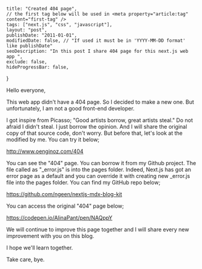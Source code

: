 
    title: "Created 404 page",
    // the first tag below will be used in <meta property="article:tag" content="first-tag" />
    tags: ["next.js", "css", "javascript"], 
    layout: "post",
    publishDate: "2011-01-01",
    modifiedDate: false, // "If used it must be in 'YYYY-MM-DD format' like publishDate"
    seoDescription: "In this post I share 404 page for this next.js web app ",
    exclude: false,
    hideProgressBar: false,
}

<BlogMeta data={props} />

Hello everyone,

This web app didn't have a 404 page. So I decided to make a new one. But unfortunately, I am not a good front-end developer. 

I got inspire from Picasso; "Good artists borrow, great artists steal." Do not afraid I didn't steal. I just borrow the opinion. And I will share the original copy of that source code, don't worry. But before that, let's look at the modified by me. You can try it below;

http://www.oenginoz.com/404

You can see the "404" page. You can borrow it from my Github project. The file called as "_error.js" is into the pages folder.  Indeed, Next.js has got an error page as a default and you can override it with creating new _error.js file into the pages folder. You can find my GitHub repo below;

https://github.com/ngeen/nextjs-mdx-blog-kit

You can access the original "404" page below;

https://codepen.io/AlinaPant/pen/NAQppY

We will continue to improve this page together and I will share every new improvement with you on this blog.

I hope we'll learn together.

Take care, bye.
